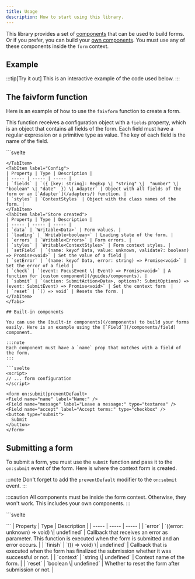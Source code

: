 ```yaml
---
title: Usage
description: How to start using this library.
---
```



This library provides a set of [components](/components) that can be used to build forms. Or if you prefer, you can build your [own components](/guides/components). You must use any of these components inside the `form` context.

## Example

:::tip[Try it out]
This is an interactive example of the code used below.
:::
<Usage />

## The **faivform** function

Here is an example of how to use the `faivform` function to create a form.

This function receives a configuration object with a `fields` property, which is an object that contains all fields of the form. Each field must have a regular expression or a primitive type as value. The key of each field is the name of the field.

<Tabs>
  <TabItem label="Example">
  ```svelte
  <script>
    import { faivform, Field } from '@tuentyfaiv/svelte-form';

    const form = faivform({
      fields: {
        name: /^[a-zA-Z]+$/,
        message: "string",
        accept: "boolean",
      },
    });

    const {
      data,
      loading,
      errors,
      styles,
      setField,
      setError,
      check,
      submit,
      reset
    } = $form;

    // ... rest of the code
  </script>

  <!-- Here you can use the `Field` component inside a form element -->
  ```
  </TabItem>
  <TabItem label="Config">
  | Property | Type | Description |
  | ----- | ----- | ----- |
  | `fields` | `({ [key: string]: RegExp \| "string" \|  "number" \| "boolean" \| "date"  }) \| Adapter` | Object with all fields of the form or an [`Adapter`](/adapters/) function. |
  | `styles` | `ContextStyles` | Object with the class names of the form. |
  </TabItem>
  <TabItem label="Store created">
  | Property | Type | Description |
  | ----- | ----- | ----- |
  | `data` | `Writable<Data>` | Form values. |
  | `loading` | `Writable<boolean>` | Loading state of the form. |
  | `errors` | `Writable<Errors>` | Form errors. |
  | `styles` | `Writable<ContextStyles>` | Form context styles. |
  | `setField` | `(name: keyof Data, value: unknown, validate?: boolean) => Promise<void>` | Set the value of a field |
  | `setError` | `(name: keyof Data, error: string) => Promise<void>` | Set the error of a field |
  | `check` | `(event: FocusEvent \| Event) => Promise<void>` | A function for [custom component](/guides/components). |
  | `submit` | `(action: SubmitAction<Data>, options?: SubmitOptions) => (event: SubmitEvent) => Promise<void>` | Set the context form  |
  | `reset` | `() => void` | Resets the form. |
  </TabItem>
</Tabs>

## Built-in components

You can use the [built-in components](/components) to build your forms easily. Here is an example using the [`Field`](/components/field) component.

:::note
Each component must have a `name` prop that matches with a field of the form.
:::

```svelte
<script>
  // ... form configuration
</script>

<form on:submit|preventDefault>
  <Field name="name" label="Name:" />
  <Field name="message" label="Leave a message:" type="textarea" />
  <Field name="accept" label="Accept terms:" type="checkbox" />
  <button type="submit">
    Submit
  </button>
</form>
```

## Submitting a form

To submit a form, you must use the `submit` function and pass it to the `on:submit` event of the form. Here is where the context form is created.

:::note
Don't forget to add the `preventDefault` modifier to the `on:submit` event.
:::

:::caution
All components must be inside the form context. Otherwise, they won't work. This includes your own components.
:::

<Tabs>
  <TabItem label="Example">
  ```svelte
  <script>
    // ... form configuration

    const onSubmit = $form.submit(async (values) => {
      // Do something with the values
    });
  </script>

  <form on:submit|preventDefault={onSubmit}>
    <!-- ... `Field` components -->
  </form>
  ```
  </TabItem>
  <TabItem label="Config options">
  | Property | Type | Description |
  | ----- | ----- | ----- |
  | `error` | `((error: unknown) => void) \| undefined` | Callback that receives an error as parameter. This function is executed when the form is submitted and an error occurs. |
  | `finish` | `(() => void) \| undefined` | Callback that is executed when the form has finalized the submission whether it was successful or not. |
  | `context` | `string \| undefined` | Context name of the form. |
  | `reset` | `boolean \| undefined` | Whether to reset the form after submission or not. |
  </TabItem>
</Tabs>
